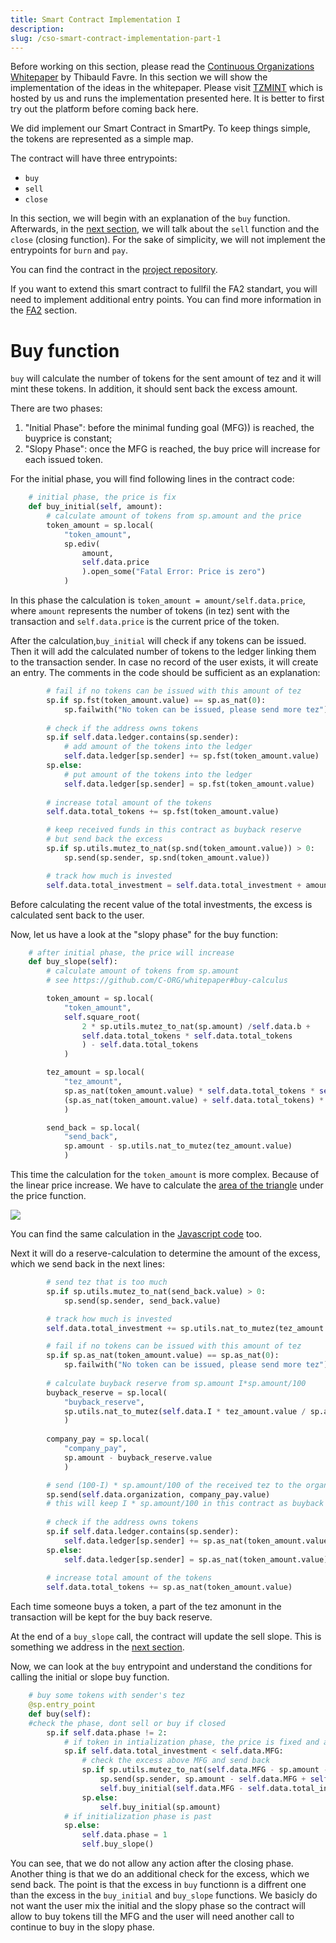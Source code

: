 ```yaml
---
title: Smart Contract Implementation I
description: 
slug: /cso-smart-contract-implementation-part-1
---
```


<HighlightBox type="info">

Before working on this section, please read the [Continuous Organizations Whitepaper](https://github.com/C-ORG/whitepaper) by Thibauld Favre. In this section we will show the implementation of the ideas in the whitepaper. Please visit [TZMINT](https://tzmint.b9lab.com/) which is hosted by us and runs the implementation presented here. It is better to first try out the platform before coming back here. 

</HighlightBox>

We did implement our Smart Contract in SmartPy. To keep things simple, the tokens are represented as a simple map.

The contract will have three entrypoints:

- `buy`
- `sell`
- `close`

In this section, we will begin with an explanation of the `buy` function. Afterwards, in the [next section](...), we will talk about the `sell` function and the `close` (closing function). For the sake of simplicity, we will not implement the entrypoints for `burn` and `pay`. 

<HighlightBox type="tip">

You can find the contract in the [project repository](...).

If you want to extend this smart contract to fullfil the FA2 standart, you will need to implement additional entry points. You can find more information in the [FA2](...) section.

</HighlightBox>

# Buy function

`buy` will calculate the number of tokens for the sent amount of tez and it will mint these tokens. In addition, it should sent back the excess amount.

There are two phases:

1. "Initial Phase": before the minimal funding goal (MFG)) is reached, the buyprice is constant; 
2. "Slopy Phase": once the MFG is reached, the buy price will increase for each issued token.

For the initial phase, you will find following lines in the contract code:

```python
    # initial phase, the price is fix
    def buy_initial(self, amount):
        # calculate amount of tokens from sp.amount and the price
        token_amount = sp.local(
            "token_amount", 
            sp.ediv(
                amount, 
                self.data.price
                ).open_some("Fatal Error: Price is zero")
            )
```

In this phase the calculation is `token_amount = amount/self.data.price`, where `amount` represents the number of tokens (in tez) sent with the transaction and `self.data.price` is the current price of the token.

After the calculation,`buy_initial` will check if any tokens can be issued. Then it will add the calculated number of tokens to the ledger linking them to the transaction sender. In case no record of the user exists, it will create an entry. The comments in the code should be sufficient as an explanation:

```python
        # fail if no tokens can be issued with this amount of tez
        sp.if sp.fst(token_amount.value) == sp.as_nat(0):
            sp.failwith("No token can be issued, please send more tez")
            
        # check if the address owns tokens
        sp.if self.data.ledger.contains(sp.sender):
            # add amount of the tokens into the ledger
            self.data.ledger[sp.sender] += sp.fst(token_amount.value)
        sp.else:
            # put amount of the tokens into the ledger
            self.data.ledger[sp.sender] = sp.fst(token_amount.value)
            
        # increase total amount of the tokens
        self.data.total_tokens += sp.fst(token_amount.value)

        # keep received funds in this contract as buyback reserve
        # but send back the excess
        sp.if sp.utils.mutez_to_nat(sp.snd(token_amount.value)) > 0:
            sp.send(sp.sender, sp.snd(token_amount.value))

        # track how much is invested
        self.data.total_investment = self.data.total_investment + amount - sp.snd(token_amount.value)
```

Before calculating the recent value of the total investments, the excess is calculated sent back to the user.

Now, let us have a look at the "slopy phase" for the buy function:

```python
    # after initial phase, the price will increase
    def buy_slope(self):
        # calculate amount of tokens from sp.amount
        # see https://github.com/C-ORG/whitepaper#buy-calculus

        token_amount = sp.local(
            "token_amount", 
            self.square_root(
                2 * sp.utils.mutez_to_nat(sp.amount) /self.data.b + 
                self.data.total_tokens * self.data.total_tokens
                ) - self.data.total_tokens
            )

        tez_amount = sp.local(
            "tez_amount",
            sp.as_nat(token_amount.value) * self.data.total_tokens * self.data.b   /2 + 
            (sp.as_nat(token_amount.value) + self.data.total_tokens) * sp.as_nat(token_amount.value) * self.data.b/2
            )

        send_back = sp.local(
            "send_back",
            sp.amount - sp.utils.nat_to_mutez(tez_amount.value)
            )
```

This time the calculation for the `token_amount` is more complex. Because of the linear price increase. We have to calculate the [area of the triangle](https://github.com/C-ORG/whitepaper#buy-calculus) under the price function. 

![](/images/buy-calculus.png)

You can find the same calculation in the [Javascript code](...) too.

Next it will do a reserve-calculation to determine the amount of the excess, which we send back in the next lines:

```python
        # send tez that is too much
        sp.if sp.utils.mutez_to_nat(send_back.value) > 0:
            sp.send(sp.sender, send_back.value)

        # track how much is invested
        self.data.total_investment += sp.utils.nat_to_mutez(tez_amount.value)

        # fail if no tokens can be issued with this amount of tez
        sp.if sp.as_nat(token_amount.value) == sp.as_nat(0):
            sp.failwith("No token can be issued, please send more tez")
            
        # calculate buyback reserve from sp.amount I*sp.amount/100
        buyback_reserve = sp.local(
            "buyback_reserve", 
            sp.utils.nat_to_mutez(self.data.I * tez_amount.value / sp.as_nat(100))
            )
        
        company_pay = sp.local(
            "company_pay",
            sp.amount - buyback_reserve.value
            )

        # send (100-I) * sp.amount/100 of the received tez to the organization
        sp.send(self.data.organization, company_pay.value)
        # this will keep I * sp.amount/100 in this contract as buyback reserve
            
        # check if the address owns tokens
        sp.if self.data.ledger.contains(sp.sender):
            self.data.ledger[sp.sender] += sp.as_nat(token_amount.value)
        sp.else:
            self.data.ledger[sp.sender] = sp.as_nat(token_amount.value)
                 
        # increase total amount of the tokens
        self.data.total_tokens += sp.as_nat(token_amount.value)
```

Each time someone buys a token, a part of the tez amonunt in the transaction will be kept for the buy back reserve. 

<HighlightBox type="info">

At the end of a `buy_slope` call, the contract will update the sell slope. This is something we address in the [next section](...).

</HighlightBox>

Now, we can look at the `buy` entrypoint and understand the conditions for calling the initial or slope buy function.

```python
    # buy some tokens with sender's tez
    @sp.entry_point
    def buy(self):
    #check the phase, dont sell or buy if closed
        sp.if self.data.phase != 2:
            # if token in intialization phase, the price is fixed and all funds are escrowed
            sp.if self.data.total_investment < self.data.MFG:
                # check the excess above MFG and send back
                sp.if sp.utils.mutez_to_nat(self.data.MFG - sp.amount - self.data.total_investment) < 0:
                    sp.send(sp.sender, sp.amount - self.data.MFG + self.data.total_investment)
                    self.buy_initial(self.data.MFG - self.data.total_investment)
                sp.else:
                    self.buy_initial(sp.amount)
            # if initialization phase is past
            sp.else:
                self.data.phase = 1
                self.buy_slope()
 ```

You can see, that we do not allow any action after the closing phase. Another thing is that we do an additional check for the excess, which we send back. The point is that the excess in `buy` functionn is a diffrent one than the excess in the `buy_initial` and `buy_slope` functions. We basicly do not want the user mix the initial and the slopy phase so the contract will allow to buy tokens till the MFG and the user will need another call to continue to buy in the slopy phase. 